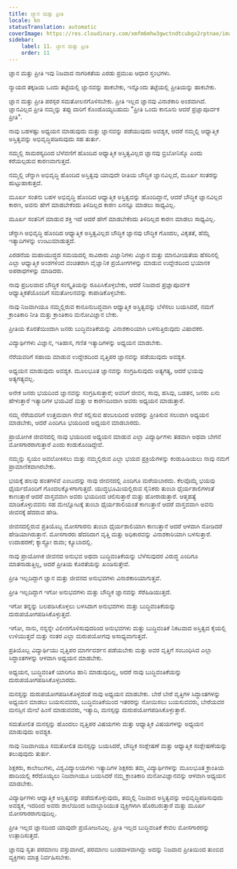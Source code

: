 ```yaml
---
title: ಜ್ಞಾನ ಮತ್ತು ಪ್ರೀತಿ
locale: kn
statusTranslation: automatic
coverImage: https://res.cloudinary.com/xmfm6mhw3gwctndtcubgx2rptnae/image/upload/v1740337243/small_cover_educacion_fundamental_a051170f1c.webp
sidebar:
    label: 11. ಜ್ಞಾನ ಮತ್ತು ಪ್ರೀತಿ
    order: 11
---
```

ಜ್ಞಾನ ಮತ್ತು ಪ್ರೀತಿ ಇವು ನಿಜವಾದ ನಾಗರಿಕತೆಯ ಎರಡು ಪ್ರಮುಖ ಆಧಾರ ಸ್ತಂಭಗಳು.

ನ್ಯಾಯದ ತಕ್ಕಡಿಯ ಒಂದು ತಟ್ಟೆಯಲ್ಲಿ ಜ್ಞಾನವನ್ನು ಹಾಕಬೇಕು, ಇನ್ನೊಂದು ತಟ್ಟೆಯಲ್ಲಿ ಪ್ರೀತಿಯನ್ನು ಹಾಕಬೇಕು.

ಜ್ಞಾನ ಮತ್ತು ಪ್ರೀತಿ ಪರಸ್ಪರ ಸಮತೋಲನಗೊಳಿಸಬೇಕು. ಪ್ರೀತಿ ಇಲ್ಲದ ಜ್ಞಾನವು ವಿನಾಶಕಾರಿ ಅಂಶವಾಗಿದೆ. ಜ್ಞಾನವಿಲ್ಲದ ಪ್ರೀತಿ ನಮ್ಮನ್ನು ತಪ್ಪು ದಾರಿಗೆ ಕೊಂಡೊಯ್ಯಬಹುದು "ಪ್ರೀತಿ ಒಂದು ಕಾನೂನು ಆದರೆ ಪ್ರಜ್ಞಾಪೂರ್ವಕ ಪ್ರೀತಿ".

ನಾವು ಬಹಳಷ್ಟು ಅಧ್ಯಯನ ಮಾಡುವುದು ಮತ್ತು ಜ್ಞಾನವನ್ನು ಪಡೆಯುವುದು ಅವಶ್ಯಕ, ಆದರೆ ನಮ್ಮಲ್ಲಿ ಆಧ್ಯಾತ್ಮಿಕ ಅಸ್ತಿತ್ವವನ್ನು ಅಭಿವೃದ್ಧಿಪಡಿಸುವುದು ಸಹ ತುರ್ತು.

ನಮ್ಮಲ್ಲಿ ಸಾಮರಸ್ಯದಿಂದ ಬೆಳೆವಣಿಗೆ ಹೊಂದಿದ ಆಧ್ಯಾತ್ಮಿಕ ಅಸ್ತಿತ್ವವಿಲ್ಲದ ಜ್ಞಾನವು ಬ್ರಿಬೋನಿಸ್ಮೊ ಎಂದು ಕರೆಯಲ್ಪಡುವ ಕಾರಣವಾಗುತ್ತದೆ.

ನಮ್ಮಲ್ಲಿ ಚೆನ್ನಾಗಿ ಅಭಿವೃದ್ಧಿ ಹೊಂದಿದ ಅಸ್ತಿತ್ವವು ಯಾವುದೇ ರೀತಿಯ ಬೌದ್ಧಿಕ ಜ್ಞಾನವಿಲ್ಲದೆ, ಮೂರ್ಖ ಸಂತರನ್ನು ಹುಟ್ಟುಹಾಕುತ್ತದೆ.

ಮೂರ್ಖ ಸಂತನು ಬಹಳ ಅಭಿವೃದ್ಧಿ ಹೊಂದಿದ ಆಧ್ಯಾತ್ಮಿಕ ಅಸ್ತಿತ್ವವನ್ನು ಹೊಂದಿದ್ದಾನೆ, ಆದರೆ ಬೌದ್ಧಿಕ ಜ್ಞಾನವಿಲ್ಲದ ಕಾರಣ, ಅವನು ಹೇಗೆ ಮಾಡಬೇಕೆಂದು ತಿಳಿದಿಲ್ಲದ ಕಾರಣ ಏನನ್ನೂ ಮಾಡಲು ಸಾಧ್ಯವಿಲ್ಲ.

ಮೂರ್ಖ ಸಂತನಿಗೆ ಮಾಡುವ ಶಕ್ತಿ ಇದೆ ಆದರೆ ಹೇಗೆ ಮಾಡಬೇಕೆಂದು ತಿಳಿದಿಲ್ಲದ ಕಾರಣ ಮಾಡಲು ಸಾಧ್ಯವಿಲ್ಲ.

ಚೆನ್ನಾಗಿ ಅಭಿವೃದ್ಧಿ ಹೊಂದಿದ ಆಧ್ಯಾತ್ಮಿಕ ಅಸ್ತಿತ್ವವಿಲ್ಲದ ಬೌದ್ಧಿಕ ಜ್ಞಾನವು ಬೌದ್ಧಿಕ ಗೊಂದಲ, ವಿಕೃತತೆ, ಹೆಮ್ಮೆ ಇತ್ಯಾದಿಗಳನ್ನು ಉಂಟುಮಾಡುತ್ತದೆ.

ಎರಡನೆಯ ಮಹಾಯುದ್ಧದ ಸಮಯದಲ್ಲಿ ಸಾವಿರಾರು ವಿಜ್ಞಾನಿಗಳು ವಿಜ್ಞಾನ ಮತ್ತು ಮಾನವೀಯತೆಯ ಹೆಸರಿನಲ್ಲಿ ಎಲ್ಲಾ ಆಧ್ಯಾತ್ಮಿಕ ಅಂಶಗಳಿಂದ ವಂಚಿತರಾಗಿ ವೈಜ್ಞಾನಿಕ ಪ್ರಯೋಗಗಳನ್ನು ಮಾಡುವ ಉದ್ದೇಶದಿಂದ ಭಯಾನಕ ಅಪರಾಧಗಳನ್ನು ಮಾಡಿದರು.

ನಾವು ಪ್ರಬಲವಾದ ಬೌದ್ಧಿಕ ಸಂಸ್ಕೃತಿಯನ್ನು ರೂಪಿಸಿಕೊಳ್ಳಬೇಕು, ಆದರೆ ನಿಜವಾದ ಪ್ರಜ್ಞಾಪೂರ್ವಕ ಆಧ್ಯಾತ್ಮಿಕತೆಯೊಂದಿಗೆ ಸಮತೋಲನವನ್ನು ಕಾಪಾಡಿಕೊಳ್ಳಬೇಕು.

ನಾವು ನಿಜವಾಗಿಯೂ ನಮ್ಮಲ್ಲಿರುವ ಕಾನೂನುಬದ್ಧವಾಗಿ ಆಧ್ಯಾತ್ಮಿಕ ಅಸ್ತಿತ್ವವನ್ನು ಬೆಳೆಸಲು ಬಯಸಿದರೆ, ನಮಗೆ ಕ್ರಾಂತಿಕಾರಿ ನೀತಿ ಮತ್ತು ಕ್ರಾಂತಿಕಾರಿ ಮನೋವಿಜ್ಞಾನ ಬೇಕು.

ಪ್ರೀತಿಯ ಕೊರತೆಯಿಂದಾಗಿ ಜನರು ಬುದ್ಧಿವಂತಿಕೆಯನ್ನು ವಿನಾಶಕಾರಿಯಾಗಿ ಬಳಸುತ್ತಿರುವುದು ವಿಷಾದಕರ.

ವಿದ್ಯಾರ್ಥಿಗಳು ವಿಜ್ಞಾನ, ಇತಿಹಾಸ, ಗಣಿತ ಇತ್ಯಾದಿಗಳನ್ನು ಅಧ್ಯಯನ ಮಾಡಬೇಕು.

ನೆರೆಯವರಿಗೆ ಸಹಾಯ ಮಾಡುವ ಉದ್ದೇಶದಿಂದ ವೃತ್ತಿಪರ ಜ್ಞಾನವನ್ನು ಪಡೆಯುವುದು ಅವಶ್ಯಕ.

ಅಧ್ಯಯನ ಮಾಡುವುದು ಅವಶ್ಯಕ. ಮೂಲಭೂತ ಜ್ಞಾನವನ್ನು ಸಂಗ್ರಹಿಸುವುದು ಅತ್ಯಗತ್ಯ, ಆದರೆ ಭಯವು ಅತ್ಯಗತ್ಯವಲ್ಲ.

ಅನೇಕ ಜನರು ಭಯದಿಂದ ಜ್ಞಾನವನ್ನು ಸಂಗ್ರಹಿಸುತ್ತಾರೆ; ಅವರಿಗೆ ಜೀವನ, ಸಾವು, ಹಸಿವು, ಬಡತನ, ಜನರು ಏನು ಹೇಳುತ್ತಾರೆ ಇತ್ಯಾದಿಗಳ ಭಯವಿದೆ ಮತ್ತು ಆ ಕಾರಣದಿಂದಾಗಿ ಅವರು ಅಧ್ಯಯನ ಮಾಡುತ್ತಾರೆ.

ನಮ್ಮ ನೆರೆಯವರಿಗೆ ಉತ್ತಮವಾಗಿ ಸೇವೆ ಸಲ್ಲಿಸುವ ಹಂಬಲದಿಂದ ಅವರನ್ನು ಪ್ರೀತಿಸುವ ಸಲುವಾಗಿ ಅಧ್ಯಯನ ಮಾಡಬೇಕು, ಆದರೆ ಎಂದಿಗೂ ಭಯದಿಂದ ಅಧ್ಯಯನ ಮಾಡಬಾರದು.

ಪ್ರಾಯೋಗಿಕ ಜೀವನದಲ್ಲಿ ನಾವು ಭಯದಿಂದ ಅಧ್ಯಯನ ಮಾಡುವ ಎಲ್ಲಾ ವಿದ್ಯಾರ್ಥಿಗಳು ತಡವಾಗಿ ಅಥವಾ ಬೇಗನೆ ಮೋಸಗಾರರಾಗುತ್ತಾರೆ ಎಂದು ಕಂಡುಕೊಂಡಿದ್ದೇವೆ.

ನಮ್ಮನ್ನು ಸ್ವಯಂ ಅವಲೋಕಿಸಲು ಮತ್ತು ನಮ್ಮಲ್ಲಿರುವ ಎಲ್ಲಾ ಭಯದ ಪ್ರಕ್ರಿಯೆಗಳನ್ನು ಕಂಡುಹಿಡಿಯಲು ನಾವು ನಮಗೆ ಪ್ರಾಮಾಣಿಕವಾಗಿರಬೇಕು.

ಭಯಕ್ಕೆ ಹಲವು ಹಂತಗಳಿವೆ ಎಂಬುದನ್ನು ನಾವು ಜೀವನದಲ್ಲಿ ಎಂದಿಗೂ ಮರೆಯಬಾರದು. ಕೆಲವೊಮ್ಮೆ ಭಯವು ಧೈರ್ಯದೊಂದಿಗೆ ಗೊಂದಲಕ್ಕೊಳಗಾಗುತ್ತದೆ. ಯುದ್ಧಭೂಮಿಯಲ್ಲಿರುವ ಸೈನಿಕರು ತುಂಬಾ ಧೈರ್ಯಶಾಲಿಗಳಂತೆ ಕಾಣುತ್ತಾರೆ ಆದರೆ ವಾಸ್ತವವಾಗಿ ಅವರು ಭಯದಿಂದ ಚಲಿಸುತ್ತಾರೆ ಮತ್ತು ಹೋರಾಡುತ್ತಾರೆ. ಆತ್ಮಹತ್ಯೆ ಮಾಡಿಕೊಳ್ಳುವವನು ಸಹ ಮೇಲ್ನೋಟಕ್ಕೆ ತುಂಬಾ ಧೈರ್ಯಶಾಲಿಯಂತೆ ಕಾಣುತ್ತಾನೆ ಆದರೆ ವಾಸ್ತವವಾಗಿ ಅವನು ಜೀವನಕ್ಕೆ ಹೆದರುವ ಹೇಡಿ.

ಜೀವನದಲ್ಲಿರುವ ಪ್ರತಿಯೊಬ್ಬ ಮೋಸಗಾರನು ತುಂಬಾ ಧೈರ್ಯಶಾಲಿಯಾಗಿ ಕಾಣುತ್ತಾನೆ ಆದರೆ ಆಳವಾಗಿ ನೋಡಿದರೆ ಹೇಡಿಯಾಗಿರುತ್ತಾನೆ. ಮೋಸಗಾರರು ಹೆದರಿದಾಗ ವೃತ್ತಿ ಮತ್ತು ಅಧಿಕಾರವನ್ನು ವಿನಾಶಕಾರಿಯಾಗಿ ಬಳಸುತ್ತಾರೆ. ಉದಾಹರಣೆ; ಕ್ಯಾಸ್ಟ್ರೋ ರುವಾ; ಕ್ಯೂಬಾದಲ್ಲಿ.

ನಾವು ಪ್ರಾಯೋಗಿಕ ಜೀವನದ ಅನುಭವ ಅಥವಾ ಬುದ್ಧಿವಂತಿಕೆಯನ್ನು ಬೆಳೆಸುವುದರ ವಿರುದ್ಧ ಎಂದಿಗೂ ಮಾತನಾಡುತ್ತಿಲ್ಲ, ಆದರೆ ಪ್ರೀತಿಯ ಕೊರತೆಯನ್ನು ಖಂಡಿಸುತ್ತೇವೆ.

ಪ್ರೀತಿ ಇಲ್ಲದಿದ್ದಾಗ ಜ್ಞಾನ ಮತ್ತು ಜೀವನದ ಅನುಭವಗಳು ವಿನಾಶಕಾರಿಯಾಗುತ್ತವೆ.

ಪ್ರೀತಿ ಇಲ್ಲದಿದ್ದಾಗ ಇಗೋ ಅನುಭವಗಳು ಮತ್ತು ಬೌದ್ಧಿಕ ಜ್ಞಾನವನ್ನು ಸೆರೆಹಿಡಿಯುತ್ತದೆ.

ಇಗೋ ತನ್ನನ್ನು ಬಲಪಡಿಸಿಕೊಳ್ಳಲು ಬಳಸಿದಾಗ ಅನುಭವಗಳು ಮತ್ತು ಬುದ್ಧಿವಂತಿಕೆಯನ್ನು ದುರುಪಯೋಗಪಡಿಸಿಕೊಳ್ಳುತ್ತದೆ.

ಇಗೋ, ನಾನು, ನನ್ನನ್ನೇ ವಿಲೀನಗೊಳಿಸುವುದರಿಂದ ಅನುಭವಗಳು ಮತ್ತು ಬುದ್ಧಿವಂತಿಕೆ ನಿಕಟವಾದ ಅಸ್ತಿತ್ವದ ಕೈಯಲ್ಲಿ ಉಳಿಯುತ್ತದೆ ಮತ್ತು ನಂತರ ಎಲ್ಲಾ ದುರುಪಯೋಗವು ಅಸಾಧ್ಯವಾಗುತ್ತದೆ.

ಪ್ರತಿಯೊಬ್ಬ ವಿದ್ಯಾರ್ಥಿಯು ವೃತ್ತಿಪರ ಮಾರ್ಗದರ್ಶನ ಪಡೆಯಬೇಕು ಮತ್ತು ಅವರ ವೃತ್ತಿಗೆ ಸಂಬಂಧಿಸಿದ ಎಲ್ಲಾ ಸಿದ್ಧಾಂತಗಳನ್ನು ಆಳವಾಗಿ ಅಧ್ಯಯನ ಮಾಡಬೇಕು.

ಅಧ್ಯಯನ, ಬುದ್ಧಿವಂತಿಕೆ ಯಾರಿಗೂ ಹಾನಿ ಮಾಡುವುದಿಲ್ಲ, ಆದರೆ ನಾವು ಬುದ್ಧಿವಂತಿಕೆಯನ್ನು ದುರುಪಯೋಗಪಡಿಸಿಕೊಳ್ಳಬಾರದು.

ಮನಸ್ಸನ್ನು ದುರುಪಯೋಗಪಡಿಸಿಕೊಳ್ಳದಂತೆ ನಾವು ಅಧ್ಯಯನ ಮಾಡಬೇಕು. ಬೇರೆ ಬೇರೆ ವೃತ್ತಿಗಳ ಸಿದ್ಧಾಂತಗಳನ್ನು ಅಧ್ಯಯನ ಮಾಡಲು ಬಯಸುವವರು, ಬುದ್ಧಿವಂತಿಕೆಯಿಂದ ಇತರರನ್ನು ನೋಯಿಸಲು ಬಯಸುವವರು, ಬೇರೆಯವರ ಮನಸ್ಸಿನ ಮೇಲೆ ಹಿಂಸೆ ಮಾಡುವವರು, ಇತ್ಯಾದಿ, ಮನಸ್ಸನ್ನು ದುರುಪಯೋಗಪಡಿಸಿಕೊಳ್ಳುತ್ತಾರೆ.

ಸಮತೋಲಿತ ಮನಸ್ಸನ್ನು ಹೊಂದಲು ವೃತ್ತಿಪರ ವಿಷಯಗಳು ಮತ್ತು ಆಧ್ಯಾತ್ಮಿಕ ವಿಷಯಗಳನ್ನು ಅಧ್ಯಯನ ಮಾಡುವುದು ಅವಶ್ಯಕ.

ನಾವು ನಿಜವಾಗಿಯೂ ಸಮತೋಲಿತ ಮನಸ್ಸನ್ನು ಬಯಸಿದರೆ, ಬೌದ್ಧಿಕ ಸಂಶ್ಲೇಷಣೆ ಮತ್ತು ಆಧ್ಯಾತ್ಮಿಕ ಸಂಶ್ಲೇಷಣೆಯನ್ನು ತಲುಪುವುದು ತುರ್ತು.

ಶಿಕ್ಷಕರು, ಕಾಲೇಜುಗಳು, ವಿಶ್ವವಿದ್ಯಾಲಯಗಳು ಇತ್ಯಾದಿಗಳ ಶಿಕ್ಷಕರು ತಮ್ಮ ವಿದ್ಯಾರ್ಥಿಗಳನ್ನು ಮೂಲಭೂತ ಕ್ರಾಂತಿಯ ಹಾದಿಯಲ್ಲಿ ಕರೆದೊಯ್ಯಲು ನಿಜವಾಗಿಯೂ ಬಯಸಿದರೆ ನಮ್ಮ ಕ್ರಾಂತಿಕಾರಿ ಮನೋವಿಜ್ಞಾನವನ್ನು ಆಳವಾಗಿ ಅಧ್ಯಯನ ಮಾಡಬೇಕು.

ವಿದ್ಯಾರ್ಥಿಗಳು ಆಧ್ಯಾತ್ಮಿಕ ಅಸ್ತಿತ್ವವನ್ನು ಪಡೆದುಕೊಳ್ಳುವುದು, ತಮ್ಮಲ್ಲಿ ನಿಜವಾದ ಅಸ್ತಿತ್ವವನ್ನು ಅಭಿವೃದ್ಧಿಪಡಿಸುವುದು ಅವಶ್ಯಕ, ಇದರಿಂದ ಅವರು ಶಾಲೆಯಿಂದ ಜವಾಬ್ದಾರಿಯುತ ವ್ಯಕ್ತಿಗಳಾಗಿ ಹೊರಬರುತ್ತಾರೆ ಮತ್ತು ಮೂರ್ಖ ಮೋಸಗಾರರಾಗುವುದಿಲ್ಲ.

ಪ್ರೀತಿ ಇಲ್ಲದ ಜ್ಞಾನದಿಂದ ಯಾವುದೇ ಪ್ರಯೋಜನವಿಲ್ಲ. ಪ್ರೀತಿ ಇಲ್ಲದ ಬುದ್ಧಿವಂತಿಕೆ ಕೇವಲ ಮೋಸಗಾರರನ್ನು ಉತ್ಪಾದಿಸುತ್ತದೆ.

ಜ್ಞಾನವು ಸ್ವತಃ ಪರಮಾಣು ವಸ್ತುವಾಗಿದೆ, ಪರಮಾಣು ಬಂಡವಾಳವಾಗಿದ್ದು ಅದನ್ನು ನಿಜವಾದ ಪ್ರೀತಿಯಿಂದ ತುಂಬಿದ ವ್ಯಕ್ತಿಗಳು ಮಾತ್ರ ನಿರ್ವಹಿಸಬೇಕು.

